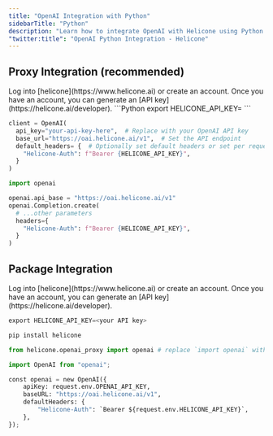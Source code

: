 ```yaml
---
title: "OpenAI Integration with Python"
sidebarTitle: "Python"
description: "Learn how to integrate OpenAI with Helicone using Python."
"twitter:title": "OpenAI Python Integration - Helicone"
---
```


## Proxy Integration (recommended)

<Steps>
  <Step title="Create an account + Generate an API Key">
    Log into [helicone](https://www.helicone.ai) or create an account. Once you have an account, you
    can generate an [API key](https://helicone.ai/developer).
  </Step>
  <Step title="Set HELICONE_API_KEY as an environment variable">
```Python
export HELICONE_API_KEY=<your API key>
```

  </Step>
  <Step title="Modify the base path and add a Helicone-Auth header">
<CodeGroup>

```Python OpenAI v1+
client = OpenAI(
  api_key="your-api-key-here",  # Replace with your OpenAI API key
  base_url="https://oai.helicone.ai/v1",  # Set the API endpoint
  default_headers= {  # Optionally set default headers or set per request (see below)
    "Helicone-Auth": f"Bearer {HELICONE_API_KEY}",
  }
)
```

```Python OpenAI v1
import openai

openai.api_base = "https://oai.helicone.ai/v1"
openai.Completion.create(
  # ...other parameters
  headers={
    "Helicone-Auth": f"Bearer {HELICONE_API_KEY}",
  }
)

```

</CodeGroup>
  </Step>
</Steps>

## Package Integration

<Steps>
  <Step title="Create an account + Generate an API Key">
    Log into [helicone](https://www.helicone.ai) or create an account. Once you have an account, you
    can generate an [API key](https://helicone.ai/developer).
  </Step>
  <Step title="Set HELICONE_API_KEY as an environment variable">

```Python
export HELICONE_API_KEY=<your API key>
```

  </Step>
  <Step title="Install the Helicone package">

```Python
pip install helicone
```

  </Step>
  <Step title="Modify OpenAI import to use Helicone">

```Python
from helicone.openai_proxy import openai # replace `import openai` with this line
```

  </Step>
  <Step title="That's it! You're ready to start logging with Helicone. Here's an example of using Helicone along with our advanced features as parameters">

```Python
import OpenAI from "openai";

const openai = new OpenAI({
    apiKey: request.env.OPENAI_API_KEY,
    baseURL: "https://oai.helicone.ai/v1",
    defaultHeaders: {
        "Helicone-Auth": `Bearer ${request.env.HELICONE_API_KEY}`,
    },
});

```

  </Step>
</Steps>
